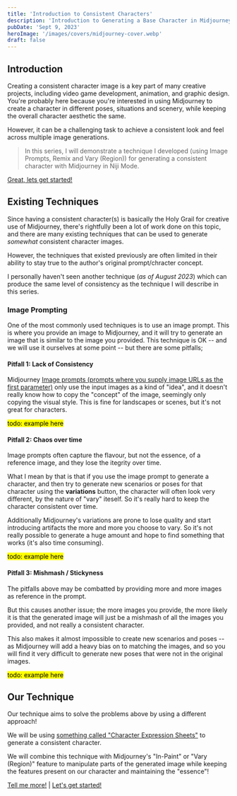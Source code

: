 ```yaml
---
title: 'Introduction to Consistent Characters'
description: 'Introduction to Generating a Base Character in Midjourney'
pubDate: 'Sept 9, 2023'
heroImage: '/images/covers/midjourney-cover.webp'
draft: false
---
```



## Introduction

Creating a consistent character image is a key part of many creative projects, including video game development, 
animation, and graphic design. You're probably here because you're interested in using Midjourney to create a character in different poses,
situations and scenery, while keeping the overall character aesthetic the same.

However, it can be a challenging task to achieve a consistent look and feel across multiple image generations. 

> In this series, I will demonstrate a technique I developed (using Image Prompts, Remix and Vary (Region)) for generating 
a consistent character with Midjourney in Niji Mode.

[Great, lets get started!](/character/theory) 

## Existing Techniques

Since having a consistent character(s) is basically the Holy Grail for creative use of Midjourney, 
there's rightfully been a lot of work done on this topic, and there are many existing techniques that can be used to generate
_somewhat_ consistent character images. 

However, the techniques that existed previously are often limited in their ability to stay true
to the author's original prompt/chracter concept. 

I personally haven't seen another technique (_as of August 2023_) which can produce the same level of
consistency as the technique I will describe in this series.

### Image Prompting

One of the most commonly used techniques is to use an image prompt. This is where you provide an image to Midjourney, 
and it will try to generate an image that is similar to the image you provided. This technique is
OK -- and we will use it ourselves at some point -- but there are some pitfalls;

#### Pitfall 1: Lack of Consistency

Midjourney [Image prompts (prompts where you supply image URLs as the first parameter)](https://docs.midjourney.com/docs/image-prompts) 
only use the input images as a kind of "idea", and it doesn't really know how to copy the "concept" of the image, 
seemingly only copying the visual style. This is fine for landscapes or scenes, but it's not great for characters.

<mark>todo: example here</mark>  

#### Pitfall 2: Chaos over time

Image prompts often capture the flavour, but not the essence, of a reference image, and they lose the itegrity over time.

What I mean by that is that if you use the image prompt to generate a character, and then try to generate new
scenarios or poses for that character using the **variations** button, the character will often look very different, by
the nature of "vary" iteself. So it's really hard to keep the character consistent over time.

Additionally Midjourney's variations are prone to lose quality and start introducing artifacts the more and more you choose to vary.
So it's not really possible to generate a huge amount and hope to find something that works (it's also time consuming).

<mark>todo: example here</mark>

#### Pitfall 3: Mishmash / Stickyness

The pitfalls above may be combatted by providing more and more images as reference in the prompt. 

But this causes another issue; the more images you provide, the more likely it is that the generated image will just be a 
mishmash of all the images you provided, and not really a consistent character. 

This also makes it almost impossible to create new scenarios and poses -- as Midjourney will add a heavy bias on to 
matching the images, and so you will find it very difficult to generate new poses that were not in the original images.

<mark>todo: example here</mark>


## Our Technique

Our technique aims to solve the problems above by using a different approach!

We will be using [something called "Character Expression Sheets"](https://en.wikipedia.org/wiki/Model_sheet) to generate a consistent character.

We will combine this technique with Midjourney's "In-Paint" or "Vary (Region)" feature to manipulate parts of the generated
image while keeping the features present on our character and maintaining the "essence"!

[Tell me more!](/character/theory) | [Let's get started!](/character/generating-a-base)